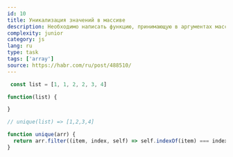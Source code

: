 ```yaml
---
id: 10
title: Уникализация значений в массиве
description: Необходимо написать функцию, принимающую в аргументах массив целых чисел и возвращающую новый массив, состоящий только из уникальных значений первого массива.
complexity: junior
category: js
lang: ru
type: task
tags: ['array']
source: https://habr.com/ru/post/488510/
---
```


```js example
 const list = [1, 1, 2, 2, 3, 4]

function(list) {

}

// unique(list) => [1,2,3,4]
```

```js answer
function unique(arr) {
  return arr.filter((item, index, self) => self.indexOf(item) === index)
}
```

